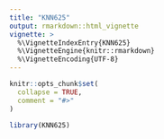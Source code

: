 ```yaml
---
title: "KNN625"
output: rmarkdown::html_vignette
vignette: >
  %\VignetteIndexEntry{KNN625}
  %\VignetteEngine{knitr::rmarkdown}
  %\VignetteEncoding{UTF-8}
---
```


```r
knitr::opts_chunk$set(
  collapse = TRUE,
  comment = "#>"
)
```

```r
library(KNN625)
```
